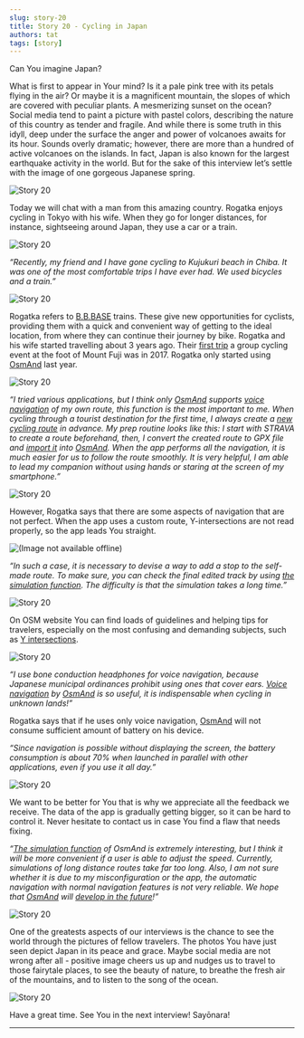 ```yaml
---
slug: story-20
title: Story 20 - Cycling in Japan
authors: tat
tags: [story]
---
```


Can You imagine Japan?

What is first to appear in Your mind? Is it a pale pink tree with its petals flying in the air? Or maybe it is a magnificent mountain, the slopes of which are covered with peculiar plants. A mesmerizing sunset on the ocean? Social media tend to paint a picture with pastel colors, describing the nature of this country as tender and fragile. And while there is some truth in this idyll, deep under the surface the anger and power of volcanoes awaits for its hour. Sounds overly dramatic; however, there are more than a hundred of active volcanoes on the islands. In fact, Japan is also known for the largest earthquake activity in the world. But for the sake of this interview let’s settle with the image of one gorgeous Japanese spring.

![Story 20](./1.jpeg)

<!--truncate-->

Today we will chat with a man from this amazing country. Rogatka enjoys cycling in Tokyo with his wife. When they go for longer distances, for instance, sightseeing around Japan, they use a car or a train.

![Story 20](./2.jpeg)

_“Recently, my friend and I have gone cycling to Kujukuri beach in Chiba. It was one of the most comfortable trips I have ever had. We used bicycles and a train.”_

![Story 20](./3.jpeg)

Rogatka refers to <a href="https://www.jreast.co.jp/e/joyful/bbbase.html"> B.B.BASE</a> trains. These give new opportunities for cyclists, providing them with a quick and convenient way of getting to the ideal location, from where they can continue their journey by bike.
Rogatka and his wife started travelling about 3 years ago. Their <a href="https://fgcpcycling-fgr.amebaownd.com/">first trip</a> a group cycling event at the foot of Mount Fuji was in 2017. Rogatka only started using <a href="https://osmand.net/">OsmAnd</a> last year.

![Story 20](./4.jpeg)

_“I tried various applications, but I think only <a href="https://osmand.net/">OsmAnd</a> supports <a href="https://osmand.net/features/navigation#Voice_guidance">voice navigation</a>  of my own route, this function is the most important to me. When cycling through a tourist destination for the first time, I always create a <a href="https://osmand.net/features/trip-planning">new cycling route</a> in advance. My prep routine looks like this: I start with STRAVA to create a route beforehand, then, I convert the created route to GPX file and <a href="https://osmand.net/features/trip-recording-plugin#How_to_view_GPX_tracks_A">import it</a> into <a href="https://osmand.net/">OsmAnd</a>. When the app performs all the navigation, it is much easier for us to follow the route smoothly. It is very helpful, I am able to lead my companion without using hands or staring at the screen of my smartphone.”_

![Story 20](./5.jpeg)

However, Rogatka says that there are some aspects of navigation that are not perfect. When the app uses a custom route, Y-intersections are not read properly, so the app leads You straight.

<img src="/images/blog/story-20/6.jpeg" alt="(Image not available offline)"/>

_“In such a case, it is necessary to devise a way to add a stop to the self-made route. To make sure, you can check the final edited track by using <a href="https://osmand.net/features/development_plugin">the simulation function</a>. The difficulty is that the simulation takes a long time.”_

![Story 20](./7.jpeg)

On OSM website You can find loads of guidelines and helping tips for travelers, especially on the most confusing and demanding subjects, such as <a href="https://help.openstreetmap.org/questions/51929/how-to-map-a-y-intersection">Y intersections</a>. 

![Story 20](./8.jpeg)

_“I use bone conduction headphones for voice navigation, because Japanese municipal ordinances prohibit using ones that cover ears. <a href="https://osmand.net/features/navigation#Voice_guidance">Voice navigation</a> by <a href="https://osmand.net/">OsmAnd</a> is so useful, it is indispensable when cycling in unknown lands!”_

Rogatka says that if he uses only voice navigation, <a href="https://osmand.net/">OsmAnd</a> will not consume sufficient amount of battery on his device.

_“Since navigation is possible without displaying the screen, the battery consumption is about 70% when launched in parallel with other applications, even if you use it all day.”_

![Story 20](./9.jpeg)

We want to be better for You that is why we appreciate all the feedback we receive. The data of the app is gradually getting bigger, so it can be hard to control it. Never hesitate to contact us in case You find a flaw that needs fixing.

_“<a href="https://osmand.net/features/development_plugin">The simulation function</a> of OsmAnd is extremely interesting, but I think it will be more convenient if a user is able to adjust the speed. Currently, simulations of long distance routes take far too long. Also, I am not sure whether it is due to my misconfiguration or the app, the automatic navigation with normal navigation features is not very reliable. We hope that <a href="https://osmand.net/">OsmAnd</a> will <a href="https://osmand.net/features/navigation-profiles">develop in the future</a>!”_

![Story 20](./10.jpeg)

One of the greatests aspects of our interviews is the chance to see the world through the pictures of fellow travelers. The photos You have just seen depict Japan in its peace and grace. Maybe social media are not wrong after all - positive image cheers us up and nudges us to travel to those fairytale places, to see the beauty of nature, to breathe the fresh air of the mountains, and to listen to the song of the ocean.

![Story 20](./11.jpeg)

Have a great time.
See You in the next interview!
Sayōnara!
_________________________________________________

<LinksSocial/>
<LinksTelegram/>

<AndroidStore/>
<AppleStore/>